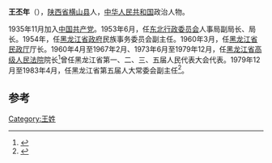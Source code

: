 '''王丕年'''（{{bd|1915年||2013年|3月27日|catIdx=Wang}}），[[陕西省|陕西省]][[横山县|横山县]]人，[[中华人民共和国|中华人民共和国]]政治人物。

1935年11月加入[[中国共产党|中国共产党]]。1953年6月，任[[东北行政委员会|东北行政委员会]]人事局副局长、局长。1954年，任[[黑龙江省政府|黑龙江省政府]]民族事务委员会副主任。1960年3月，任[[黑龙江省民政厅|黑龙江省民政厅]]厅长。1960年4月至1967年2月、1973年6月至1979年12月，任[[黑龙江省高级人民法院|黑龙江省高级人民法院]]院长<ref>{{cite news|title=王丕年同志逝世|url=http://cpc.people.com.cn/n/2013/0401/c87393-20988172.html|accessdate=2014-02-19|newspaper=人民网|deadurl=yes|archiveurl=https://web.archive.org/web/20130517072602/http://cpc.people.com.cn/n/2013/0401/c87393-20988172.html|archivedate=2013-05-17}}</ref>曾任黑龙江省第一、二、三、五届人民代表大会代表。1979年12月至1983年4月，任黑龙江省第五届人大常委会副主任<ref>{{cite news|title=七大代表：当年的延安县委书记王丕年|url=http://news.sina.com.cn/c/2007-12-19/155614558042.shtml|accessdate=2014-02-19|newspaper=新浪|archive-date=2014-02-26|archive-url=https://web.archive.org/web/20140226070718/http://news.sina.com.cn/c/2007-12-19/155614558042.shtml|dead-url=no}}</ref>。

==参考==
{{Reflist}}
{{中国政治人物小作品}}

[[Category:王姓|Category:王姓]]
